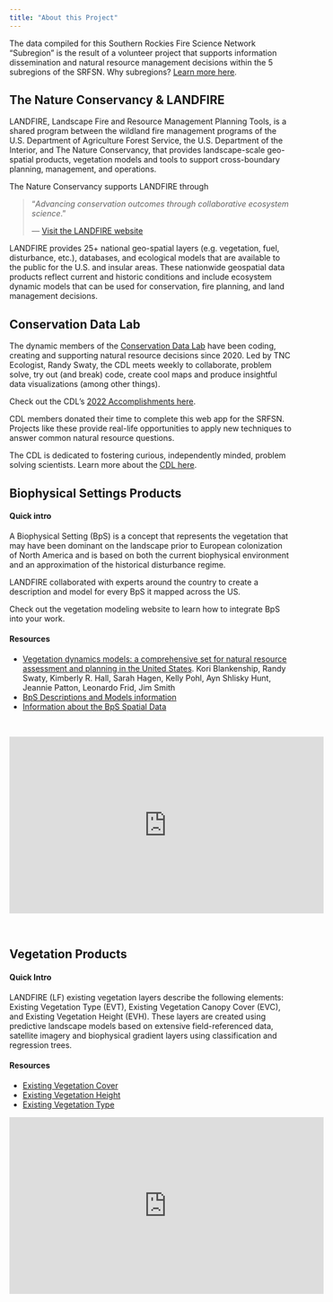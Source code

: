 ---
title: "About this Project"
---
The data compiled for this Southern Rockies Fire Science Network "Subregion" is the result of a volunteer project that supports information dissemination and natural resource management decisions within the 5 subregions of the SRFSN. Why subregions? [Learn more here](https://www.southernrockiesfirescience.org/why-subregions/){target="blank"}.

## The Nature Conservancy & LANDFIRE

LANDFIRE, Landscape Fire and Resource Management Planning Tools, is a shared program between the wildland fire management programs of the U.S. Department of Agriculture Forest Service, the U.S. Department of the Interior, and The Nature Conservancy, that provides landscape-scale geo-spatial products, vegetation models and tools to support cross-boundary planning, management, and operations.

The Nature Conservancy supports LANDFIRE through

>"_Advancing conservation outcomes through collaborative ecosystem science_."
>
> --- [Visit the LANDFIRE website](https://landfire.gov){target="blank"}

LANDFIRE provides 25+ national geo-spatial layers (e.g. vegetation, fuel, disturbance, etc.), databases, and ecological models that are available to the public for the U.S. and insular areas. These nationwide geospatial data products reflect current and historic conditions and include ecosystem dynamic models that can be used for conservation, fire planning, and land management decisions.

## Conservation Data Lab
The dynamic members of the [Conservation Data Lab](https://conservationdatalab.org/){target="blank"} have been coding, creating and supporting natural resource decisions since 2020. Led by TNC Ecologist, Randy Swaty, the CDL meets weekly to collaborate, problem solve, try out (and break) code, create cool maps and produce insightful data visualizations (among other things). 

Check out the CDL's [2022 Accomplishments here](https://conservationdatalab.org/year_end_2022.html){target="blank"}. 

CDL members donated their time to complete this web app for the SRFSN. Projects like these provide real-life opportunities to apply new techniques to answer common natural resource questions. 

The CDL is dedicated to fostering curious, independently minded, problem solving scientists. Learn more about the [CDL here](https://conservationdatalab.org/){target="blank"}.  

## Biophysical Settings Products

#### Quick intro
A Biophysical Setting (BpS) is a concept that represents the vegetation that may have been dominant on the landscape prior to European colonization of North America and is based on both the current biophysical environment and an approximation of the historical disturbance regime.

LANDFIRE collaborated with experts around the country to create a description and model for every BpS it mapped across the US.

Check out the vegetation modeling website to learn how to integrate BpS into your work.

#### Resources
* [Vegetation dynamics models: a comprehensive set for natural resource assessment and planning in the United States](https://esajournals.onlinelibrary.wiley.com/doi/pdf/10.1002/ecs2.3484){target="blank"}. Kori Blankenship, Randy Swaty, Kimberly R. Hall, Sarah Hagen, Kelly Pohl, Ayn Shlisky Hunt, Jeannie Patton, Leonardo Frid, Jim Smith
* [BpS Descriptions and Models information](https://landfire.gov/bps-models.php){target="blank"}
* [Information about the BpS Spatial Data](https://landfire.gov/bps.php){target="blank"}

<br>

<iframe width="560" height="315" src="https://www.youtube.com/embed/xjaWJCe7udQ" title="YouTube video player" frameborder="0" allow="accelerometer; autoplay; clipboard-write; encrypted-media; gyroscope; picture-in-picture; web-share" allowfullscreen>

</iframe>

<br>

## Vegetation Products

#### Quick Intro
LANDFIRE (LF) existing vegetation layers describe the following elements: Existing Vegetation Type (EVT), Existing Vegetation Canopy Cover (EVC), and Existing Vegetation Height (EVH). These layers are created using predictive landscape models based on extensive field-referenced data, satellite imagery and biophysical gradient layers using classification and regression trees.

#### Resources

* [Existing Vegetation Cover](https://landfire.gov/evc.php){target="blank"}
* [Existing Vegetation Height](https://landfire.gov/evh.php){target="blank"}
* [Existing Vegetation Type](https://landfire.gov/evt.php){target="blank"}
<br>

<iframe width="560" height="315" src="https://www.youtube.com/embed/R3Jn6sxaXR0" title="YouTube video player" frameborder="0" allow="accelerometer; autoplay; clipboard-write; encrypted-media; gyroscope; picture-in-picture; web-share" allowfullscreen>

</iframe>
